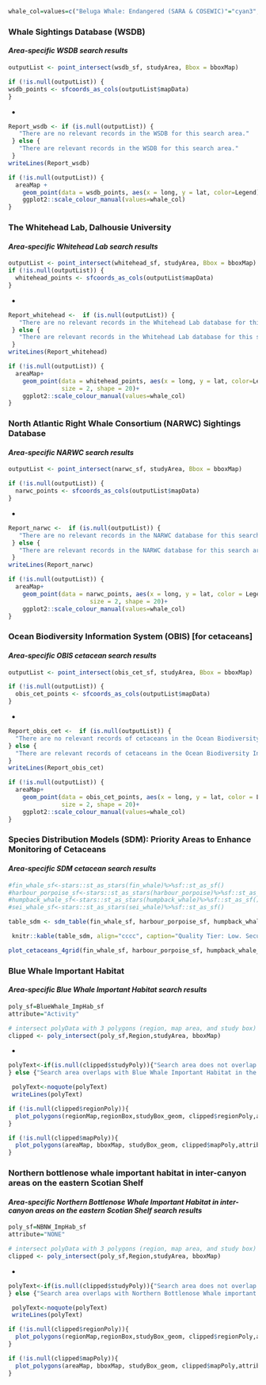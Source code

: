 
```r
whale_col=values=c("Beluga Whale: Endangered (SARA & COSEWIC)"="cyan3","Blue Whale: Endangered (SARA & COSEWIC)"="black", "Fin Whale: Special Concern (SARA & COSEWIC)"="chartreuse4", "Harbour Porpoise: Threatened (SARA) Special Concern (COSEWIC)"="red","Killer Whale: No Status (SARA) & Special Concern (COSEWIC)"="#00AFBB", "North Atlantic Right Whale: Endangered (SARA & COSEWIC)"="darkorchid4", "Northern Bottlenose Whale: Endangered (SARA & COSEWIC)"="#0827EF", "Sei Whale: No Status (SARA) & Endangered (COSEWIC)"="#EF6408",  "Sowerby's Beaked Whale: Special Concern (SARA & COSEWIC)"="#F5A4E7")
```

### **Whale Sightings Database (WSDB)**  

#### ***Area-specific WSDB search results***

```r
outputList <- point_intersect(wsdb_sf, studyArea, Bbox = bboxMap)

if (!is.null(outputList)) {
wsdb_points <- sfcoords_as_cols(outputList$mapData)
}
```
*
```r
Report_wsdb <- if (is.null(outputList)) {
   "There are no relevant records in the WSDB for this search area."
 } else {
   "There are relevant records in the WSDB for this search area."
 }
writeLines(Report_wsdb)
```

```r
if (!is.null(outputList)) {
  areaMap + 
    geom_point(data = wsdb_points, aes(x = long, y = lat, color=Legend), size = 2, shape = 20) +
    ggplot2::scale_colour_manual(values=whale_col)
}
```

### **The Whitehead Lab, Dalhousie University**
#### ***Area-specific Whitehead Lab search results***

```r
outputList <- point_intersect(whitehead_sf, studyArea, Bbox = bboxMap)
if (!is.null(outputList)) {
  whitehead_points <- sfcoords_as_cols(outputList$mapData)
}
```
*
```r
Report_whitehead <-  if (is.null(outputList)) {
   "There are no relevant records in the Whitehead Lab database for this search area."
 } else {
   "There are relevant records in the Whitehead Lab database for this search area."
 }
writeLines(Report_whitehead)
```

```r
if (!is.null(outputList)) {
  areaMap+ 
    geom_point(data = whitehead_points, aes(x = long, y = lat, color=Legend),
               size = 2, shape = 20)+ 
    ggplot2::scale_colour_manual(values=whale_col)
}
```

### **North Atlantic Right Whale Consortium (NARWC) Sightings Database**  

#### ***Area-specific NARWC search results***
```r
outputList <- point_intersect(narwc_sf, studyArea, Bbox = bboxMap)

if (!is.null(outputList)) {
  narwc_points <- sfcoords_as_cols(outputList$mapData)
}
```
*
```r
Report_narwc <-  if (is.null(outputList)) {
   "There are no relevant records in the NARWC database for this search area."
 } else {
   "There are relevant records in the NARWC database for this search area."
 }
writeLines(Report_narwc)
```
```r
if (!is.null(outputList)) {
  areaMap+ 
    geom_point(data = narwc_points, aes(x = long, y = lat, color = Legend),
                       size = 2, shape = 20)+ 
    ggplot2::scale_colour_manual(values=whale_col)
}
```

### **Ocean Biodiversity Information System (OBIS) [for cetaceans]**  

#### ***Area-specific OBIS cetacean search results***

```r
outputList <- point_intersect(obis_cet_sf, studyArea, Bbox = bboxMap)

if (!is.null(outputList)) {
  obis_cet_points <- sfcoords_as_cols(outputList$mapData)
}
```
*
```r
Report_obis_cet <-  if (is.null(outputList)) {
  "There are no relevant records of cetaceans in the Ocean Biodiversity Information System (OBIS) for this search area."
} else {
  "There are relevant records of cetaceans in the Ocean Biodiversity Information System (OBIS) for this search area."
}
writeLines(Report_obis_cet)
```

```r
if (!is.null(outputList)) {
  areaMap+ 
    geom_point(data = obis_cet_points, aes(x = long, y = lat, color = Legend),
               size = 2, shape = 20)+
    ggplot2::scale_colour_manual(values=whale_col)
}
```

### **Species Distribution Models (SDM): Priority Areas to Enhance Monitoring of Cetaceans**  

#### ***Area-specific SDM cetacean search results***
```r
#fin_whale_sf<-stars::st_as_stars(fin_whale)%>%sf::st_as_sf()
#harbour_porpoise_sf<-stars::st_as_stars(harbour_porpoise)%>%sf::st_as_sf()
#humpback_whale_sf<-stars::st_as_stars(humpback_whale)%>%sf::st_as_sf()
#sei_whale_sf<-stars::st_as_stars(sei_whale)%>%sf::st_as_sf()

table_sdm <- sdm_table(fin_whale_sf, harbour_porpoise_sf, humpback_whale_sf, sei_whale_sf, studyArea)
```
```r
 knitr::kable(table_sdm, align="cccc", caption="Quality Tier: Low. Security level: none. Results showing if the search area overlap with predicted Priority Areas to Enhance Monitoring of several species of cetaceans (Fin Whale, Harbour Porpoise, Humpback Whale and Sei Whale). TRUE = polygon does overlap with priority area; FALSE = polygon does NOT overlap with priority area.", booktabs = T, escape = F, linesep="") %>% kable_styling(bootstrap_options = "striped", full_width = T, position = "left")
```

```r
plot_cetaceans_4grid(fin_whale_sf, harbour_porpoise_sf, humpback_whale_sf, sei_whale_sf, studyArea, land10m_sf, 200, bounds_sf)
```

### **Blue Whale Important Habitat**  
#### ***Area-specific Blue Whale Important Habitat search results***
```r
poly_sf=BlueWhale_ImpHab_sf
attribute="Activity"

# intersect polyData with 3 polygons (region, map area, and study box)
clipped <- poly_intersect(poly_sf,Region,studyArea, bboxMap)
```
*
```r
polyText<-if(is.null(clipped$studyPoly)){"Search area does not overlap with Blue Whale Important Habitat in the Western North Atlantic."
} else {"Search area overlaps with Blue Whale Important Habitat in the Western North Atlantic."}

 polyText<-noquote(polyText)
 writeLines(polyText)
```

```r
if (!is.null(clipped$regionPoly)){
  plot_polygons(regionMap,regionBox,studyBox_geom, clipped$regionPoly,attribute) 
}  
```

```r
if (!is.null(clipped$mapPoly)){
  plot_polygons(areaMap, bboxMap, studyBox_geom, clipped$mapPoly,attribute) 
} 
```


### **Northern bottlenose whale important habitat in inter-canyon areas on the eastern Scotian Shelf**  
#### ***Area-specific Northern Bottlenose Whale Important Habitat in inter-canyon areas on the eastern Scotian Shelf search results*** 
```r
poly_sf=NBNW_ImpHab_sf
attribute="NONE"

# intersect polyData with 3 polygons (region, map area, and study box)
clipped <- poly_intersect(poly_sf,Region,studyArea, bboxMap)
```
*
```r
polyText<-if(is.null(clipped$studyPoly)){"Search area does not overlap with Northern Bottlenose Whale important habitat in inter-canyon areas on the eastern Scotian Shelf."
} else {"Search area overlaps with Northern Bottlenose Whale important habitat in inter-canyon areas on the eastern Scotian Shelf."}

 polyText<-noquote(polyText)
 writeLines(polyText)
```

```r
if (!is.null(clipped$regionPoly)){
  plot_polygons(regionMap,regionBox,studyBox_geom, clipped$regionPoly,attribute) 
} 
```

```r
if (!is.null(clipped$mapPoly)){
  plot_polygons(areaMap, bboxMap, studyBox_geom, clipped$mapPoly,attribute) 
} 
```